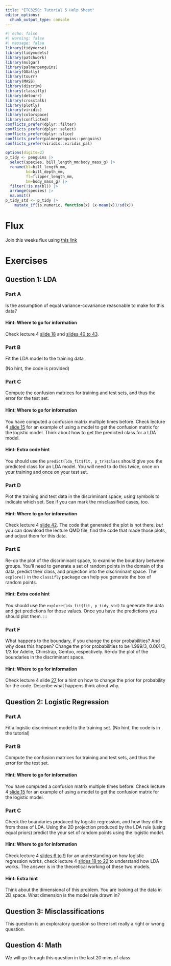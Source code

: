 ```yaml
---
title: "ETC3250: Tutorial 5 Help Sheet"
editor_options: 
  chunk_output_type: console
---
```


```r
#| echo: false
#| warning: false
#| message: false
library(tidyverse)
library(tidymodels)
library(patchwork)
library(mulgar)
library(palmerpenguins)
library(GGally)
library(tourr)
library(MASS)
library(discrim)
library(classifly)
library(detourr)
library(crosstalk)
library(plotly)
library(viridis)
library(colorspace)
library(conflicted)
conflicts_prefer(dplyr::filter)
conflicts_prefer(dplyr::select)
conflicts_prefer(dplyr::slice)
conflicts_prefer(palmerpenguins::penguins)
conflicts_prefer(viridis::viridis_pal)

options(digits=2)
p_tidy <- penguins |>
  select(species, bill_length_mm:body_mass_g) |>
  rename(bl=bill_length_mm,
         bd=bill_depth_mm,
         fl=flipper_length_mm,
         bm=body_mass_g) |>
  filter(!is.na(bl)) |>
  arrange(species) |>
  na.omit()
p_tidy_std <- p_tidy |>
    mutate_if(is.numeric, function(x) (x-mean(x))/sd(x))
```

# Flux
Join this weeks flux using [this link](https://flux.qa/V3UHTY)

# Exercises
## Question 1: LDA
### Part A
Is the assumption of equal variance-covariance reasonable to make for this data? 

::: {.callout-tip collapse="true"}
#### Hint: Where to go for information
Check lecture 4 [slide 18](https://iml.numbat.space/week4/slides.html#/linear-discriminant-analysis) and [slides 40 to 43 ](https://iml.numbat.space/week4/slides.html#/checking-the-assumptions-for-lda-and-qda-12). 
:::


### Part B
Fit the LDA model to the training data

(No hint, the code is provided)

### Part C
Compute the confusion matrices for training and test sets, and thus the error for the test set. 

::: {.callout-tip collapse="true"}
#### Hint: Where to go for information
You have computed a confusion matrix multiple times before. Check lecture 4 [slide 15](https://iml.numbat.space/week4/slides.html#/check-the-model-performance) for an example of using a model to get the confusion matrix for the logistic model. Think about how to get the predicted class for a LDA model.
:::

::: {.callout-tip collapse="true"}
#### Hint: Extra code hint
You should use the `predict(lda_fit$fit, p_tr)$class` should give you the predicted class for an LDA model. You will need to do this twice, once on your training and once on your test set.
:::

### Part D
Plot the training and test data in the discriminant space, using symbols to indicate which set. See if you can mark the misclassified cases, too.

::: {.callout-tip collapse="true"}
#### Hint: Where to go for information
Check lecture 4 [slide 42 ](https://iml.numbat.space/week4/slides.html#/plotting-the-model). The code that generated the plot is not there, *but* you can download the lecture QMD file, find the code that made those plots, and adjust them for this data.
:::

### Part E
Re-do the plot of the discriminant space, to examine the boundary between groups. You'll need to generate a set of random points in the domain of the data, predict their class, and projection into the discriminant space. The `explore()` in the `classifly` package can help you generate the box of random points.

#### Hint: Extra code hint
You should use the `explore(lda_fit$fit, p_tidy_std)` to generate the data and get predictions for those values. Once you have the predictions you should plot them.
:::

### Part F
What happens to the boundary, if you change the prior probabilities? And why does this happen? Change the prior probabilities to be 1.999/3, 0.001/3, 1/3 for Adelie, Chinstrap, Gentoo, respectively. Re-do the plot of the boundaries in the discriminant space. 

::: {.callout-tip collapse="true"}
#### Hint: Where to go for information
Check lecture 4 slide [27](https://iml.numbat.space/week4/slides.html#/example-penguins-13) for a hint on how to change the prior for probability for the code. Describe what happens think about why.
:::


## Question 2: Logistic Regression
### Part A
Fit a logistic discriminant model to the training set. 
(No hint, the code is in the tutorial)

### Part B
Compute the confusion matrices for training and test sets, and thus the error for the test set. 

::: {.callout-tip collapse="true"}
#### Hint: Where to go for information
You have computed a confusion matrix multiple times before. Check lecture 4 [slide 15](https://iml.numbat.space/week4/slides.html#/check-the-model-performance) for an example of using a model to get the confusion matrix for the logistic model. 
:::

### Part C
Check the boundaries produced by logistic regression, and how they differ from those of LDA. Using the 2D projection produced by the LDA rule (using equal priors) predict the your set of random points using the logistic model. 

::: {.callout-tip collapse="true"}
#### Hint: Where to go for information
Check lecture 4 [slides 6 to 9 ](https://iml.numbat.space/week4/slides.html#/the-logistic-function) for an understanding on how logistic regression works, check lecture 4 [slides 18 to 22](https://iml.numbat.space/week4/slides.html#/linear-discriminant-analysis) to understand how LDA works. The answer is in the theoretical working of these two models.
:::

::: {.callout-tip collapse="true"}
#### Hint: Extra hint
Think about the dimensional of this problem. You are looking at the data in 2D space. What dimension is the model rule drawn in?
:::

## Question 3: Misclassifications
This question is an exploratory question so there isnt really a right or wrong question.

## Question 4: Math
We will go through this question in the last 20 mins of class
